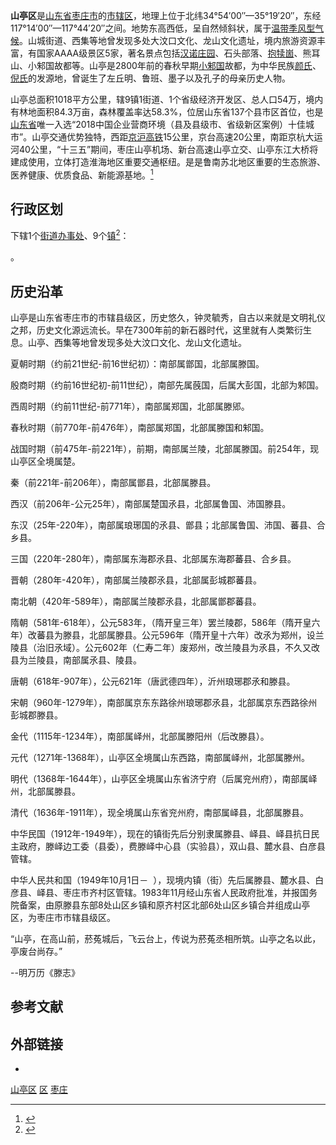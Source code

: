 {{Infobox China County
| county = 山亭区
| usedname = 
| nameorigin = 
| Photo = ChinaZaozhuangShanting.png
| Photoname = 
| map = 
| Pinyin = Shāntíng Qū
| Belong = [[山东省|山东省]][[枣庄市|枣庄市]]
| Types = [[市辖区|市辖区]]
| admincode = 
| founded = 
| seat = 
| officerTitle = 
| officer = 
| officerTitle2 = 
| officer2 = 
| division = 1个[[街道|街道]]、9个[[镇|镇]]
| town = 8
| township = 1
| subdistrict = 1
| dialect = 
| post code = 277200
| phone code = 632
| coordinate = 
| area = 1017.8
| area land = 
| area water = 
| census yr = 2001
| pop = 56万人
| density =  
| GDP = 
| GDP_as_of = 
| GDPPC = 
| carlicense = 
| web = www.shanting.gov.cn
| web_title = 山亭区人民政府网
}}

'''山亭区'''是[[山东省|山东省]][[枣庄市|枣庄市]]的[[市辖区|市辖区]]，地理上位于北纬34°54′00″—35°19′20″，东经117°14′00″—117°44′20″之间。地势东高西低，呈自然倾斜状，属于[[温带季风气候|温带季风型气候]]。山城街道、西集等地曾发现多处大汶口文化、龙山文化遗址，境内旅游资源丰富，有国家AAAA级景区5家，著名景点包括[[汉诺庄园|汉诺庄园]]、石头部落、[[抱犊崮|抱犊崮]]、熊耳山、小邾国故都等。山亭是2800年前的春秋早期[[小邾國|小邾国]]故都，为中华民族[[颜氏家训|颜氏]]、[[倪姓|倪氏]]的发源地，曾诞生了左丘明、鲁班、墨子以及孔子的母亲历史人物。

山亭总面积1018平方公里，辖9镇1街道、1个省级经济开发区、总人口54万，境内有林地面积84.3万亩，森林覆盖率达58.3%，位居山东省137个县市区首位，也是[[山东省|山东省]]唯一入选“2018中国企业营商环境（县及县级市、省级新区案例）十佳城市”。山亭交通优势独特，西距[[京沪高铁|京沪高铁]]15公里，京台高速20公里，南距京杭大运河40公里，“十三五”期间，枣庄山亭机场、新台高速山亭立交、山亭东江大桥将建成使用，立体打造淮海地区重要交通枢纽。是是鲁南苏北地区重要的生态旅游、医养健康、优质食品、新能源基地。<ref>{{Cite web|title=山亭区投资指南|url=http://www.shanting.gov.cn/art/2018/6/12/art_74_766.html|work=www.shanting.gov.cn|accessdate=2019-02-23|archive-url=https://web.archive.org/web/20190223184943/http://www.shanting.gov.cn/art/2018/6/12/art_74_766.html|archive-date=2019-02-23|dead-url=yes}}</ref>

== 行政区划 ==
{{PAGENAMEBASE}}下辖1个[[街道办事处|街道办事处]]、9个[[行政建制镇|镇]]<ref>{{PRC admin/ref sgc|37/04/06}}</ref>：

{{PRC admin/children|37/04/06}}。

== 历史沿革 ==
山亭是山东省枣庄市的市辖县级区，历史悠久，钟灵毓秀，自古以来就是文明礼仪之邦，历史文化源远流长。早在7300年前的新石器时代，这里就有人类繁衍生息。山亭、西集等地曾发现多处大汶口文化、龙山文化遗址。

夏朝时期（约前21世纪-前16世纪初）：南部属鄫国，北部属滕国。

殷商时期（约前16世纪初-前11世纪），南部先属蔇国，后属大彭国，北部为邾国。

西周时期（约前11世纪-前771年），南部属郑国，北部属滕郳。

春秋时期（前770年-前476年），南部属郑国，北部属滕国和邾国。

战国时期（前475年-前221年），前期，南部属兰陵，北部属滕国。前254年，现山亭区全境属楚。

秦（前221年-前206年），南部属鄫县，北部属滕县。

西汉（前206年-公元25年），南部属楚国氶县，北部属鲁国、沛国滕县。

东汉（25年-220年），南部属琅琊国的氶县、鄫县；北部属鲁国、沛国、蕃县、合乡县。

三国（220年-280年），南部属东海郡氶县、北部属东海郡蕃县、合乡县。

晋朝（280年-420年），南部属兰陵郡氶县，北部属彭城郡蕃县。

南北朝（420年-589年），南部属兰陵郡氶县，北部属鄫郡蕃县。

隋朝（581年-618年），公元583年，（隋开皇三年）罢兰陵郡，586年（隋开皇六年）改蕃县为滕县，北部属滕县。公元596年（隋开皇十六年）改氶为郑州，设兰陵县（治旧氶域）。公元602年（仁寿二年）废郑州，改兰陵县为氶县，不久又改县为兰陵县，南部属氶县、陵县。

唐朝（618年-907年），公元621年（唐武德四年），沂州琅琊郡氶和滕县。

宋朝（960年-1279年），南部属京东东路徐州琅琊郡氶县，北部属京东西路徐州彭城郡滕县。

金代（1115年-1234年），南部属峄州，北部属滕阳州（后改滕县）。

元代（1271年-1368年），山亭区全境属山东西路，南部属峄州，北部属滕州。

明代（1368年-1644年），山亭区全境属山东省济宁府（后属兖州府），南部属峄州，北部属滕县。

清代（1636年-1911年），现全境属山东省兖州府，南部属峄县，北部属滕县。

中华民国（1912年-1949年），现在的镇街先后分别隶属滕县、峄县、峄县抗日民主政府，滕峄边工委（县委），费滕峄中心县（实验县），双山县、麓水县、白彦县管辖。

中华人民共和国（1949年10月1日－  ），现境内镇（街）先后属滕县、麓水县、白彦县、峄县、枣庄市齐村区管辖。1983年11月经山东省人民政府批准，并报国务院备案，由原滕县东部8处山区乡镇和原齐村区北部6处山区乡镇合并组成山亭区，为枣庄市市辖县级区。

“山亭，在高山前，菸菟城后，飞云台上，传说为菸菟丞相所筑。山亭之名以此，亭废台尚存。”

--明万历《滕志》

== 参考文献 ==
{{reflist}}

== 外部链接 ==
* {{Official website|http://www.shanting.gov.cn/|name=枣庄市山亭区人民政府}}

{{山亭区行政区划}}
{{枣庄市行政区划}}
{{山东行政区划}}

[[Category:山亭区|]]
[[Category:枣庄区市|区]]
[[Category:山东市辖区|枣庄]]